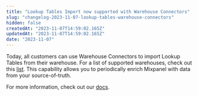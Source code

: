```yaml
---
title: "Lookup Tables Import now supported with Warehouse Connectors"
slug: "changelog-2023-11-07-lookup-tables-warehouse-connectors"
hidden: false
createdAt: "2023-11-07T14:59:02.165Z"
updatedAt: "2023-11-07T14:59:02.165Z"
date: "2023-11-07"
---
```

Today, all customers can use Warehouse Connectors to import Lookup Tables from their warehouse. For a list of supported warehouses, check out this [list](https://docs.mixpanel.com/docs/tracking-methods/data-warehouse/overview). This capability allows you to periodically enrich Mixpanel with data from your source-of-truth. 

For more information, check out our [docs](https://docs.mixpanel.com/docs/tracking-methods/data-warehouse/sending-lookup-table).
